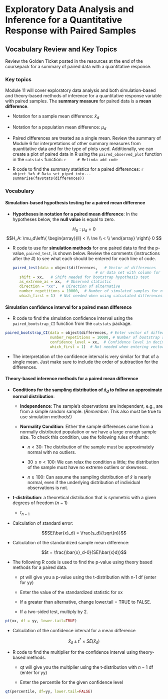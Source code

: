 # Exploratory Data Analysis and Inference for a Quantitative Response with Paired Samples

## Vocabulary Review and Key Topics

Review the Golden Ticket posted in the resources at the end of the coursepack for a summary of paired data with a quantitative response.

### Key topics

Module 11 will cover exploratory data analysis and both simulation-based and theory-based methods of inference for a quantitative response variable with paired samples. The **summary measure** for paired data is a **mean difference**. 

* Notation for a sample mean difference: $\bar{x}_d$

* Notation for a population mean difference: $\mu_d$

* Paired differences are treated as a single mean.  Review the summary of Module 6 for interpretations of other summary measures from quantitative data and for the type of plots used. Additionally, we can create a plot of paired data in R using the `paired_observed_plot` function in the `catstats` function:
    ```r
    # Melinda add code
    ```

* R code to find the summary statistics for a paired differences:
    ```r
    object %>% # Data set piped into...
        summarise(favstats(differences))
    ```

### Vocabulary

#### Simulation-based hypothesis testing for a paired mean difference {-}

* **Hypotheses in notation for a paired mean difference**: In the hypotheses below, the **null value** is equal to zero.

$$H_0: \mu_d = 0$$
$$H_A: \mu_d\left\{
\begin{array}{ll}
< \\
\ne \\
< \\
\end{array}
\right\}
0 $$

* R code to use for **simulation methods** for one paired data to find the p-value, `paired_test`, is shown below. Review the comments (instructions after the #) to see what each should be entered for each line of code.

    ```r
paired_test(data = object$differences,   # Vector of differences 
                                         # or data set with column for each group
       shift = xx,   # Shift needed for bootstrap hypothesis test
       as_extreme_as = xx,  # Observed statistic
       direction = "xx",  # Direction of alternative
       number_repetitions = 10000,  # Number of simulated samples for null distribution
       which_first = 1)  # Not needed when using calculated differences
    ```

#### Simulation confidence interval for a paired mean difference {-}

* R code to find the simulation confidence interval using the `paired_bootstrap_CI` function from the `catstats` package.

```r
paired_bootstrap_CI(data = object$differences, # Enter vector of differences
                    number_repetitions = 10000, # Number of bootstrap samples for CI
                    confidence_level = xx,  # Confidence level in decimal form
                    which_first = 1)  # Not needed when entering vector of differences
```

* The interpretation of the confidence interval is very similar for that of a single mean. Just make sure to include the order of subtraction for the differences.


#### Theory-based inference methods for a paired mean difference {-}

* **Conditions for the sampling distribution of $\bar{x}_d$ to follow an approximate normal distribution**:

    * **Independence**: The sample’s observations are independent, e.g., are from a simple random sample. (*Remember*: This also must be true to use simulation methods!)

     * **Normality Condition**: Either the sample differences come from a normally distributed population or we have a large enough sample size.  To check this condition, use the following rules of thumb:
     
         - $n < 30$: The distribution of the sample must be approximately normal with no outliers.
         
         - $30 \le n < 100$: We can relax the condition a little; the distribution of the sample must have no extreme outliers or skewness.
         
         - $n \ge 100$: Can assume the sampling distribution of $\bar{x}$ is nearly normal, even if the underlying distribution of individual observations is not.
         
* **t-distribution**: a theoretical distribution that is symmetric with a given degrees of freedom ($n-1$)

    * $t_{n-1}$

* Calculation of standard error:

$$SE(\bar{x}_d) = \frac{s_d}{\sqrt{n}}$$

* Calculation of the standardized sample mean difference:

$$t = \frac{\bar{x}_d-0}{SE(\bar{x}d)}$$

* The following R code is used to find the p-value using theory based methods for a paired data.

    * pt will give you a p-value using the t-distribution with n-1 df (enter for yy)
    
    * Enter the value of the standardized statistic for xx

    * If a greater than alternative, change lower.tail = TRUE to FALSE.
    
    * If a two-sided test, multiply by 2.
    
```r
pt(xx, df = yy, lower.tail=TRUE)
```

* Calculation of the confidence interval for a mean difference

$$\bar{x}_d\pm t^*\times SE(\bar{x}_d)$$

* R code to find the multiplier for the confidence interval using theory-based methods.

   - qt will give you the multiplier using the t-distribution with $n-1$ df (enter for yy)
    
   - Enter the percentile for the given confidence level

```r
qt(percentile, df=yy, lower.tail=FALSE)
```

\newpage
